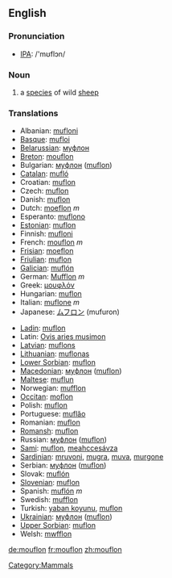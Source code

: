 ==English==

===Pronunciation===
*[[w:IPA|IPA]]: /'mʊflɔn/

===Noun===
{{wikipedia}}
{{en-noun}}

# a [[species]] of wild [[sheep]]

===Translations===
{{top}}
*Albanian: [[mufloni]]
*[[Basque]]: [[mufloi]]
*[[Belarussian]]: [[муфлон]]
*[[Breton]]: [[mouflon]]
*Bulgarian: [[муфлон]] ([[muflon]])
*[[Catalan]]: [[mufló]]
*Croatian: [[muflon]]
*Czech: [[muflon]]
*Danish: [[muflon]]
*Dutch: [[moeflon]] ''m''
*Esperanto: [[muflono]]
*[[Estonian]]: [[muflon]]
*Finnish: [[mufloni]]
*French: [[mouflon]] ''m''
*[[Frisian]]: [[moeflon]]
*[[Friulian]]: [[muflon]]
*[[Galician]]: [[muflón]]
*German: [[Mufflon]] ''m''
*Greek: [[μουφλόν]] '' ''
*Hungarian: [[muflon]]
*Italian: [[muflone]] ''m''
*Japanese: [[ムフロン]] (mufuron)
{{mid}}
*[[Ladin]]: [[muflon]]
*Latin: [[Ovis aries musimon]] '' ''
*[[Latvian]]: [[muflons]]
*[[Lithuanian]]: [[muflonas]]
*[[Lower Sorbian]]: [[muflon]]
*[[Macedonian]]: [[муфлон]] ([[muflon]])
*[[Maltese]]: [[muflun]]
*Norwegian: [[mufflon]]
*[[Occitan]]: [[moflon]]
*Polish: [[muflon]] '' ''
*Portuguese: [[muflăo]]
*Romanian: [[muflon]]
*[[Romansh]]: [[muflon]]
*Russian: [[муфлон]] ([[muflon]]) '' ''
*[[Sami]]: [[muflon]], [[meahccesávza]]
*[[Sardinian]]: [[mruvoni]], [[mugra]], [[muva]], [[murgone]]
*Serbian: [[муфлон]] ([[muflon]])
*Slovak: [[muflón]]
*[[Slovenian]]: [[muflon]]
*Spanish: [[muflón]] ''m''
*Swedish: [[mufflon]]
*Turkish: [[yaban koyunu]], [[muflon]]
*[[Ukrainian]]: [[муфлон]] ([[muflon]])
*[[Upper Sorbian]]: [[muflon]]
*Welsh: [[mwfflon]]
{{bottom}}

[[Category:Mammals]]

[[de:mouflon]]
[[fr:mouflon]]
[[zh:mouflon]]